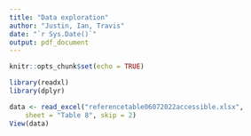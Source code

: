 ```yaml
---
title: "Data exploration"
author: "Justin, Ian, Travis"
date: "`r Sys.Date()`"
output: pdf_document
---
```


```r
knitr::opts_chunk$set(echo = TRUE)
```


```r
library(readxl)
library(dplyr)
```


```r
data <- read_excel("referencetable06072022accessible.xlsx", 
    sheet = "Table 8", skip = 2)
View(data)
```


